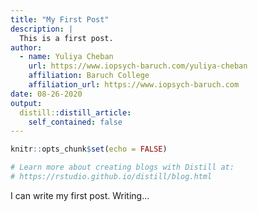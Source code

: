 ```yaml
---
title: "My First Post"
description: |
  This is a first post.
author:
  - name: Yuliya Cheban
    url: https://www.iopsych-baruch.com/yuliya-cheban
    affiliation: Baruch College
    affiliation_url: https://www.iopsych-baruch.com
date: 08-26-2020
output:
  distill::distill_article:
    self_contained: false
---
```


```r
knitr::opts_chunk$set(echo = FALSE)

# Learn more about creating blogs with Distill at:
# https://rstudio.github.io/distill/blog.html

```


I can write my first post. Writing...
